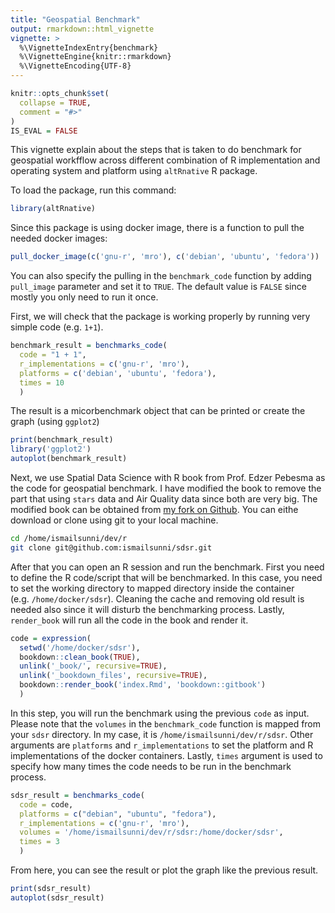 ```yaml
---
title: "Geospatial Benchmark"
output: rmarkdown::html_vignette
vignette: >
  %\VignetteIndexEntry{benchmark}
  %\VignetteEngine{knitr::rmarkdown}
  %\VignetteEncoding{UTF-8}
---
```


```r
knitr::opts_chunk$set(
  collapse = TRUE,
  comment = "#>"
)
IS_EVAL = FALSE
```

This vignette explain about the steps that is taken to do benchmark for geospatial workfflow across different combination of R implementation and operating system and platform using `altRnative` R package.

To load the package, run this command:

```r
library(altRnative)
```

Since this package is using docker image, there is a function to pull the needed docker images:

```r
pull_docker_image(c('gnu-r', 'mro'), c('debian', 'ubuntu', 'fedora'))
```

You can also specify the pulling in the `benchmark_code` function by adding `pull_image` parameter and set it to `TRUE`. The default value is `FALSE` since mostly you only need to run it once.

First, we will check that the package is working properly by running very simple code (e.g. `1+1`).

```r
benchmark_result = benchmarks_code(
  code = "1 + 1", 
  r_implementations = c('gnu-r', 'mro'), 
  platforms = c('debian', 'ubuntu', 'fedora'),  
  times = 10
  )
```

The result is a micorbenchmark object that can be printed or create the graph (using `ggplot2`)
```r
print(benchmark_result)
library('ggplot2')
autoplot(benchmark_result)
```

Next, we use Spatial Data Science with R book from Prof. Edzer Pebesma as the code for geospatial benchmark. I have modified the book to remove the part that using `stars` data and Air Quality data since both are very big. The modified book can be obtained from [my fork on Github](https://github.com/ismailsunni/sdsr). You can eithe download or clone using git to your local machine.

```bash
cd /home/ismailsunni/dev/r
git clone git@github.com:ismailsunni/sdsr.git
```

After that you can open an R session and run the benchmark. First you need to define the R code/script that will be benchmarked. In this case, you need to set the working directory to mapped directory inside the container (e.g. `/home/docker/sdsr`). Cleaning the cache and removing old result is needed also since it will disturb the benchmarking process. Lastly, `render_book` will run all the code in the book and render it.
```R
code = expression(
  setwd('/home/docker/sdsr'), 
  bookdown::clean_book(TRUE), 
  unlink('_book/', recursive=TRUE), 
  unlink('_bookdown_files', recursive=TRUE), 
  bookdown::render_book('index.Rmd', 'bookdown::gitbook')
  )
```
In this step, you will run the benchmark using the previous `code` as input. Please note that the `volumes` in the `benchmark_code` function is mapped from your `sdsr` directory. In my case, it is `/home/ismailsunni/dev/r/sdsr`. Other arguments are `platforms` and `r_implementations` to set the platform and R implementations of the docker containers. Lastly, `times` argument is used to specify how many times the code needs to be run in the benchmark process.
```R
sdsr_result = benchmarks_code(
  code = code, 
  platforms = c("debian", "ubuntu", "fedora"), 
  r_implementations = c('gnu-r', 'mro'), 
  volumes = '/home/ismailsunni/dev/r/sdsr:/home/docker/sdsr', 
  times = 3
  )
```

From here, you can see the result or plot the graph like the previous result.
```r
print(sdsr_result)
autoplot(sdsr_result)
```
